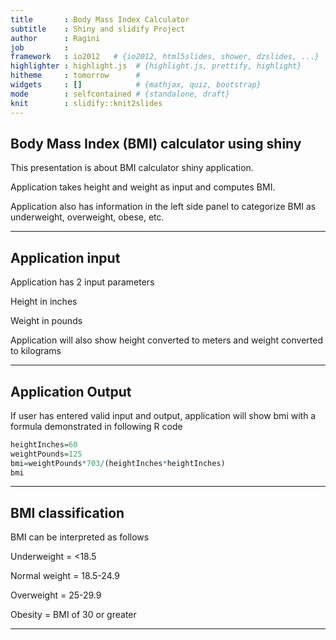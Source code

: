 ```yaml
---
title       : Body Mass Index Calculator
subtitle    : Shiny and slidify Project
author      : Ragini
job         : 
framework   : io2012   # {io2012, html5slides, shower, dzslides, ...}
highlighter : highlight.js  # {highlight.js, prettify, highlight}
hitheme     : tomorrow      # 
widgets     : []            # {mathjax, quiz, bootstrap}
mode        : selfcontained # {standalone, draft}
knit        : slidify::knit2slides
---
```


## Body Mass Index (BMI) calculator using shiny

This presentation is about BMI calculator shiny application. 

Application takes height and weight as input and computes BMI.

Application also has information in the left side panel to categorize BMI as underweight, overweight, obese, etc.

--- 

## Application input

Application has 2 input parameters

Height in inches

Weight in pounds

Application will also show height converted to meters and weight converted to kilograms 

---

## Application Output

If user has entered valid input and output, application will show bmi with a formula demonstrated in following R code

```r
heightInches=60
weightPounds=125
bmi=weightPounds*703/(heightInches*heightInches)
bmi
```


---

## BMI classification

BMI can be interpreted as follows

Underweight = <18.5

Normal weight = 18.5-24.9

Overweight = 25-29.9

Obesity = BMI of 30 or greater

---


